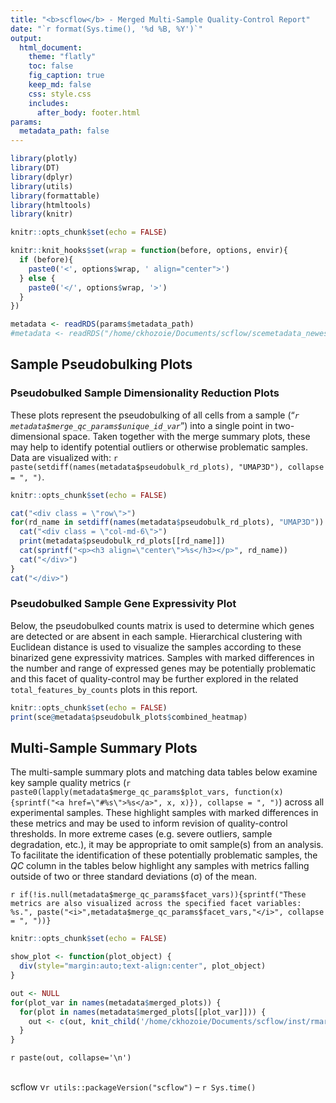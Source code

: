 ```yaml
---
title: "<b>scflow</b> - Merged Multi-Sample Quality-Control Report"
date: "`r format(Sys.time(), '%d %B, %Y')`"
output:
  html_document:
    theme: "flatly"
    toc: false
    fig_caption: true
    keep_md: false
    css: style.css
    includes:
      after_body: footer.html
params:
  metadata_path: false
---
```


```r
library(plotly)
library(DT)
library(dplyr)
library(utils)
library(formattable)
library(htmltools)
library(knitr)

knitr::opts_chunk$set(echo = FALSE)

knitr::knit_hooks$set(wrap = function(before, options, envir){
  if (before){
    paste0('<', options$wrap, ' align="center">')
  } else {
    paste0('</', options$wrap, '>')
  }
})
```

```r
metadata <- readRDS(params$metadata_path)
#metadata <- readRDS("/home/ckhozoie/Documents/scflow/scemetadata_newest.rds")
```

## Sample Pseudobulking Plots
### Pseudobulked Sample Dimensionality Reduction Plots

These plots represent the pseudobulking of all cells from a sample ("_`r metadata$merge_qc_params$unique_id_var`_") into a single point in two-dimensional space.  Taken together with the merge summary plots, these may help to identify potential outliers or otherwise problematic samples.  Data are visualized with: `r paste(setdiff(names(metadata$pseudobulk_rd_plots), "UMAP3D"), collapse = ", ")`.  

```r
knitr::opts_chunk$set(echo = FALSE)

cat("<div class = \"row\">")
for(rd_name in setdiff(names(metadata$pseudobulk_rd_plots), "UMAP3D")) {
  cat("<div class = \"col-md-6\">")
  print(metadata$pseudobulk_rd_plots[[rd_name]])
  cat(sprintf("<p><h3 align=\"center\">%s</h3></p>", rd_name))
  cat("</div>")
}
cat("</div>")
```

### Pseudobulked Sample Gene Expressivity Plot
Below, the pseudobulked counts matrix is used to determine which genes are detected or are absent in each sample.  Hierarchical clustering with Euclidean distance is used to visualize the samples according to these binarized gene expressivity matrices.  Samples with marked differences in the number and range of expressed genes may be potentially problematic and this facet of quality-control may be further explored in the related `total_features_by_counts` plots in this report.

<div class = "basicfig">
```r
knitr::opts_chunk$set(echo = FALSE)
print(sce@metadata$pseudobulk_plots$combined_heatmap)
```
</div>

## Multi-Sample Summary Plots

The multi-sample summary plots and matching data tables below examine key sample quality metrics (`r paste0(lapply(metadata$merge_qc_params$plot_vars, function(x) {sprintf("<a href=\"#%s\">%s</a>", x, x)}), collapse = ", ")`) across all experimental samples.  These highlight samples with marked differences in these metrics and may be used to inform revision of quality-control thresholds.  In more extreme cases (e.g. severe outliers, sample degradation, etc.), it may be appropriate to omit sample(s) from an analysis.  To facilitate the identification of these potentially problematic samples, the *QC* column in the tables below highlight any samples with metrics falling outside of two or three standard deviations (σ) of the mean.

`r if(!is.null(metadata$merge_qc_params$facet_vars)){sprintf("These metrics are also visualized across the specified facet variables: %s.", paste("<i>",metadata$merge_qc_params$facet_vars,"</i>", collapse = ", "))}`

```r
knitr::opts_chunk$set(echo = FALSE)

show_plot <- function(plot_object) {
  div(style="margin:auto;text-align:center", plot_object)
}

out <- NULL
for(plot_var in names(metadata$merged_plots)) {
  for(plot in names(metadata$merged_plots[[plot_var]])) {
    out <- c(out, knit_child('/home/ckhozoie/Documents/scflow/inst/rmarkdown/templates/merged-quality-control/skeleton/plot_table_template.Rmd'))
  }
}
```

`r paste(out, collapse='\n')`

<br>scflow v`r utils::packageVersion("scflow")` -- `r Sys.time()`
